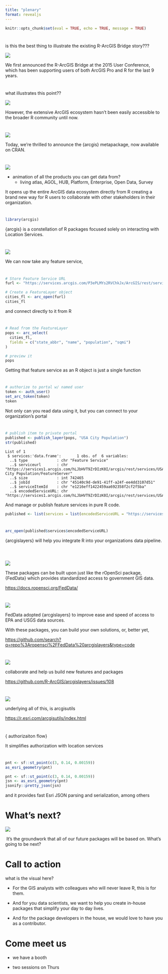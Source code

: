 ```yaml
---
title: "plenary"
format: revealjs
---
```


```r
knitr::opts_chunk$set(eval = TRUE, echo = TRUE, message = TRUE)
```

# 

is this the best thing to illustrate the existing R-ArcGIS Bridge story???

![](images/paste-7.png)

::: notes
We first announced the R-ArcGIS Bridge at the 2015 User Conference, which has been supporting users of both ArcGIS Pro and R for the last 9 years. 
:::

# 

what illustrates this point??

![](images/paste-8.png)

::: notes
However, the extensive ArcGIS ecosystem hasn't been easily accessible to the broader R community until now.
:::

# 

![](images/paste-9.png)

::: notes
Today, we're thrilled to announce the {arcgis} metapackage, now available on CRAN.​
:::

# 

![](images/paste-10.png)

-   animation of all the products you can get data from?
    -   living atlas, AGOL, HUB, Platform, Enterprise, Open Data, Survey

::: notes
It opens up the entire ArcGIS data ecosystem directly from R creating a brand new way for R users to collaborate with other stakeholders in their organization.​
:::

# 

```r
library(arcgis)
```

::: notes
{arcgis} is a constellation of R packages focused solely on interacting with Location Services.​
:::

# 

![](images/paste-1.png)

::: notes
We can now take any feature service,​
:::

# 

```r
# Store Feature Service URL
furl <- "https://services.arcgis.com/P3ePLMYs2RVChkJx/ArcGIS/rest/services/USA_Major_Cities_/FeatureServer/0"

# Create a FeatureLayer object
cities_fl <- arc_open(furl)
cities_fl
```

::: notes
and connect directly to it from R
:::

# 

```r
# Read from the FeatureLayer
pops <- arc_select(
  cities_fl,
  fields = c("state_abbr", "name", "population", "sqmi")
)

# preview it
pops
```

::: notes
Getting that feature service as an R object is just a single function
:::

# 

```r
# authorize to portal w/ named user
token <- auth_user()
set_arc_token(token)
token
```

::: notes
Not only can you read data using it, but you can connect to your organization’s portal​
:::

# 

```r
# publish item to private portal
published <- publish_layer(pops, "USA City Population")
str(published)
```

```         
List of 1
 $ services:'data.frame':       1 obs. of  6 variables:
  ..$ type             : chr "Feature Service"
  ..$ serviceurl       : chr "https://services1.arcgis.com/hLJbHVT9ZrDIzK0I/arcgis/rest/services/USA City Population/FeatureServer"
  ..$ size             : int 742465
  ..$ jobId            : chr "45140c9d-de91-41ff-a24f-ee4dd3107d51"
  ..$ serviceItemId    : chr "e1216eff1422459aa692358f2cf2f5ba"
  ..$ encodedServiceURL: chr "https://services1.arcgis.com/hLJbHVT9ZrDIzK0I/arcgis/rest/services/USA%20City%20Population/FeatureServer"
```

::: notes
And manage or publish feature services in pure R code.​
:::

```r
published <- list(services = list(encodedServiceURL = "https://services1.arcgis.com/hLJbHVT9ZrDIzK0I/arcgis/rest/services/USA%20City%20Population/FeatureServer"))
```

# 

```r
arc_open(published$services$encodedServiceURL)
```

::: notes
{arcgislayers} will help you integrate R into your organizations data pipeline.  ​
:::

# 

![](images/paste-2.png)

::: notes
These packages can be built upon just like the rOpenSci package, {FedData} which provides standardized access to government GIS data.  ​

<https://docs.ropensci.org/FedData/>
:::

# 

![](images/paste-3.png)

::: notes
FedData adopted {arcgislayers} to improve ease and speed of access to EPA and USGS data sources. ​

With these packages, you can build your own solutions, or, better yet,

<https://github.com/search?q=repo%3Aropensci%2FFedData%20arcgislayers&type=code>
:::

# 

![](images/paste-4.png)

::: notes
collaborate and help us build new features and packages​

<https://github.com/R-ArcGIS/arcgislayers/issues/108>
:::

# 

![](images/paste-5.png)

::: notes
underlying all of this, is arcgisutils

<https://r.esri.com/arcgisutils/index.html>
:::

# 

{ authorizaiton flow}

::: notes
It simplifies authorization with location services
:::

# 

```r
pnt <- sf::st_point(c(3, 0.14, 0.00159))
as_esri_geometry(pnt)
```

```r
pnt <- sf::st_point(c(3, 0.14, 0.00159))
jsn <- as_esri_geometry(pnt)
jsonify::pretty_json(jsn)
```

::: notes
and it provides fast Esri JSON parsing and serialization, among others​
:::

# What's next?

![](images/paste-6.png)

::: notes
 It’s the groundwork that all of our future packages will be based on. What's going to be next? ​
:::

# Call to action

what is the visual here?

::: notes
-   ​For the GIS analysts with colleagues who will never leave R, this is for them.

-   And for you data scientists, we want to help you create in-house packages that simplify your day to day lives.

-   And for the package developers in the house, we would love to have you as a contributor.​
:::

# Come meet us

-   we have a booth

-   two sessions on Thurs